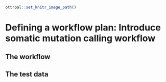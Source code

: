 ```r
ottrpal::set_knitr_image_path()
```

# Defining a workflow plan: Introduce somatic mutation calling workflow


## The workflow

## The test data